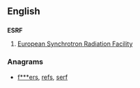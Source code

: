 ==English==

==={{initialism}}===
'''ESRF'''

# [[w:European Synchrotron Radiation Facility|European Synchrotron Radiation Facility]]

===Anagrams===
* [[f***ers#English|f***ers]], [[refs#English|refs]], [[serf#English|serf]]
